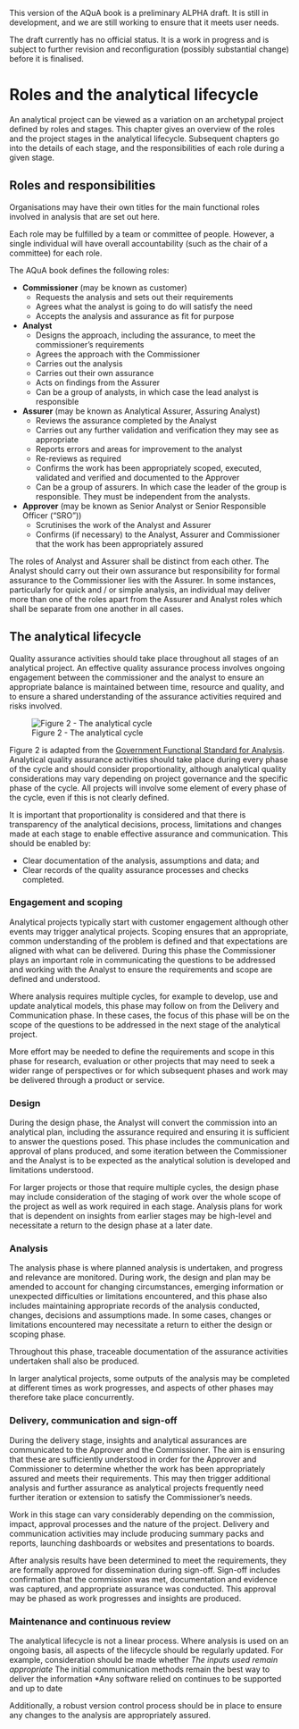 ::: {.callout-important}
This version of the AQuA book is a preliminary ALPHA draft.  It is still in development, and we are still working to ensure that it meets user needs. 

The draft currently has no official status. It is a work in progress and is subject to further revision and reconfiguration (possibly substantial change) before it is finalised. 
:::

# Roles and the analytical lifecycle

An analytical project can be viewed as a variation on an archetypal project defined by roles and stages. This chapter gives an overview of the roles and the project stages in the analytical lifecycle. Subsequent chapters go into the details of each stage, and the responsibilities of each role during a given stage.

## Roles and responsibilities <a name="roles_and_responsibilities"></a>


Organisations may have their own titles for the main functional roles involved in analysis that are set out here.  

Each role may be fulfilled by a team or committee of people.  However, a single individual will have overall accountability (such as the chair of a committee) for each role. 


The AQuA book defines the following roles: 

* **Commissioner** (may be known as customer) 
    + Requests the analysis and sets out their requirements  
    + Agrees what the analyst is going to do will satisfy the need  
    + Accepts the analysis and assurance as fit for purpose  

* **Analyst**  
    + Designs the approach, including the assurance, to meet the commissioner’s requirements 
    + Agrees the approach with the Commissioner 
    + Carries out the analysis 
    + Carries out their own assurance  
    + Acts on findings from the Assurer 
    + Can be a group of analysts, in which case the lead analyst is responsible 

* **Assurer** (may be known as Analytical Assurer, Assuring Analyst)  
    + Reviews the assurance completed by the Analyst  
    + Carries out any further validation and verification they may see as appropriate 
    + Reports errors and areas for improvement to the analyst  
    + Re-reviews as required  
    + Confirms the work has been appropriately scoped, executed, validated and verified and documented to the Approver  
    + Can be a group of assurers. In which case the leader of the group is responsible. They must be independent from the analysts.  

* **Approver** (may be known as Senior Analyst or Senior Responsible Officer (“SRO”))
    + Scrutinises the work of the Analyst and Assurer    
    + Confirms (if necessary) to the Analyst, Assurer and Commissioner that the work has been appropriately assured   
    
The roles of Analyst and Assurer shall be distinct from each other. The Analyst should carry out their own assurance but responsibility for formal assurance to the Commissioner lies with the Assurer. In some instances, particularly for quick and / or simple analysis, an individual may deliver more than one of the roles apart from the Assurer and Analyst roles which shall be separate from one another in all cases.


## The analytical lifecycle

Quality assurance activities should take place throughout all stages of an analytical project. An effective quality assurance process involves ongoing engagement between the commissioner and the analyst to ensure an appropriate balance is maintained between time, resource and quality, and to ensure a shared understanding of the assurance activities required and risks involved.

![Figure 2 - The analytical cycle](analytical_lifecycle.jpg){fig-alt="This diagram shows the cycle of activities that make up a typical analytical workflow and shows how these map to the chapters of the AQuA Book. The cycle moves from the start point to engagement and scoping, then design, analysis and finally delivery and communication. After the final stage the cycle either ends at sign off or returns to the engagement and scoping stage. The figure explains that the cycle is often iterative."}

Figure 2 is adapted from the [Government Functional Standard for Analysis](https://www.gov.uk/government/publications/government-analysis-functional-standard--2). Analytical quality assurance activities should take place during every phase of the cycle and should consider proportionality, although analytical quality considerations may vary depending on project governance and the specific phase of the cycle. All projects will involve some element of every phase of the cycle, even if this is not clearly defined.

It is important that proportionality is considered and that there is transparency of the analytical decisions, process, limitations and changes made at each stage to enable effective assurance and communication. This should be enabled by:  

* Clear documentation of the analysis, assumptions and data; and
* Clear records of the quality assurance processes and checks completed.

### Engagement and scoping

Analytical projects typically start with customer engagement although other events may trigger analytical projects. Scoping ensures that an appropriate, common understanding of the problem is defined and that expectations are aligned with what can be delivered. During this phase the Commissioner plays an important role in communicating the questions to be addressed and working with the Analyst to ensure the requirements and scope are defined and understood. 

Where analysis requires multiple cycles, for example to develop, use and update analytical models, this phase may follow on from the Delivery and Communication phase. In these cases, the focus of this phase will be on the scope of the questions to be addressed in the next stage of the analytical project. 

More effort may be needed to define the requirements and scope in this phase for research, evaluation or other projects that may need to seek a wider range of perspectives or for which subsequent phases and work may be delivered through a product or service.

### Design

During the design phase, the Analyst will convert the commission into an analytical plan, including the assurance required and ensuring it is sufficient to answer the questions posed. This phase includes the communication and approval of plans produced, and some iteration between the Commissioner and the Analyst is to be expected as the analytical solution is developed and limitations understood.  

For larger projects or those that require multiple cycles, the design phase may include consideration of the staging of work over the whole scope of the project as well as work required in each stage. Analysis plans for work that is dependent on insights from earlier stages may be high-level and necessitate a return to the design phase at a later date.

### Analysis

The analysis phase is where planned analysis is undertaken, and progress and relevance are monitored. During work, the design and plan may be amended to account for changing circumstances, emerging information or unexpected difficulties or limitations encountered, and this phase also includes maintaining appropriate records of the analysis conducted, changes, decisions and assumptions made. In some cases, changes or limitations encountered may necessitate a return to either the design or scoping phase. 

Throughout this phase, traceable documentation of the assurance activities undertaken shall also be produced. 

In larger analytical projects, some outputs of the analysis may be completed at different times as work progresses, and aspects of other phases may therefore take place concurrently.

### Delivery, communication and sign-off

During the delivery stage, insights and analytical assurances are communicated to the Approver and the Commissioner. The aim is ensuring that these are sufficiently understood in order for the Approver and Commissioner to determine whether the work has been appropriately assured and meets their requirements. This may then trigger additional analysis and further assurance as analytical projects frequently need further iteration or extension to satisfy the Commissioner's needs.

Work in this stage can vary considerably depending on the commission, impact, approval processes and the nature of the project. Delivery and communication activities may include producing summary packs and reports, launching dashboards or websites and presentations to boards.

After analysis results have been determined to meet the requirements, they are formally approved for dissemination during sign-off. Sign-off  includes confirmation that the commission was met, documentation and evidence was captured, and appropriate assurance was conducted. This approval may be phased as work progresses and insights are produced.


### Maintenance and continuous review
The analytical lifecycle is not a linear process. Where analysis is used on an ongoing basis, all aspects of the lifecycle should be regularly updated. For example, consideration should be made whether 
*The inputs used remain appropriate
*The initial communication methods remain the best way to deliver the information
*Any software relied on continues to be supported and up to date

Additionally, a robust version control process should be in place to ensure any changes to the analysis are appropriately assured.
